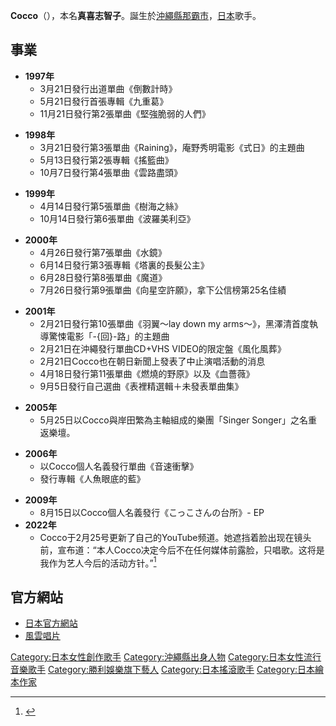 {{multiple issues|
{{blpsources|time=2017-12-23T09:55:09+00:00}}
{{expand|time=2017-12-23T09:55:09+00:00}}
{{update|time=2017-12-23T09:55:09+00:00}}
}}
{{japanese|japanese=真喜志智子|kana=まきし さとこ|romaji=Makisi Tomoko}}
'''Cocco'''（{{bd|1977年|1月19日|||}}），本名'''真喜志智子'''。誕生於[[沖繩縣|沖繩縣]][[那霸市|那霸市]]，[[日本|日本]]歌手。

== 事業 ==
*'''1997年'''
**3月21日發行出道單曲《倒數計時》
**5月21日發行首張專輯《九重葛》
**11月21日發行第2張單曲《堅強脆弱的人們》

*'''1998年'''
**3月21日發行第3張單曲《Raining》，庵野秀明電影《式日》的主題曲
**5月13日發行第2張專輯《搖籃曲》
**10月7日發行第4張單曲《雲路盡頭》

*'''1999年'''
**4月14日發行第5張單曲《樹海之絲》
**10月14日發行第6張單曲《波羅美利亞》

*'''2000年'''
**4月26日發行第7張單曲《水鏡》
**6月14日發行第3張專輯《塔裏的長髮公主》
**6月28日發行第8張單曲《魔道》
**7月26日發行第9張單曲《向星空許願》，拿下公信榜第25名佳績

*'''2001年'''
**2月21日發行第10張單曲《羽翼～lay down my arms～》，黑澤清首度執導驚悚電影「-{回}-路」的主題曲
**2月21日在沖繩發行單曲CD+VHS VIDEO的限定盤《風化風葬》
**2月21日Cocco也在朝日新聞上發表了中止演唱活動的消息
**4月18日發行第11張單曲《燃燒的野原》以及《血薔薇》
**9月5日發行自己選曲《表裡精選輯＋未發表單曲集》

*'''2005年'''
**5月25日以Cocco與岸田繁為主軸組成的樂團「Singer Songer」之名重返樂壇。

*'''2006年'''
**以Cocco個人名義發行單曲《音速衝擊》
**發行專輯《人魚眼底的藍》

*'''2009年'''
**8月15日以Cocco個人名義發行《こっこさんの台所》- EP
*'''2022年'''
**Cocco于2月25号更新了自己的YouTube频道。她遮挡着脸出现在镜头前，宣布道：“本人Cocco决定今后不在任何媒体前露脸，只唱歌。这将是我作为艺人今后的活动方针。”<ref>{{Cite web|title=出道25周年，她将消失在媒体前_Cocco_东京电视台_个人|url=https://www.sohu.com/a/www.sohu.com/a/525711445_121124402|access-date=2022-03-20|work=www.sohu.com|language=en}}</ref>

== 官方網站 ==
*[http://www.cocco.co.jp 日本官方網站]{{Wayback|url=http://www.cocco.co.jp/ |date=20200911090144 }}
*[http://www.wretch.cc/blog/gutsjpop/6254818 風雲唱片]{{Wayback|url=http://www.wretch.cc/blog/gutsjpop/6254818 |date=20131224194631 }}

{{Authority control}}
{{DEFAULTSORT:Cocco}}
[[Category:日本女性創作歌手|Category:日本女性創作歌手]]
[[Category:沖繩縣出身人物|Category:沖繩縣出身人物]]
[[Category:日本女性流行音樂歌手|Category:日本女性流行音樂歌手]]
[[Category:勝利娛樂旗下藝人|Category:勝利娛樂旗下藝人]]
[[Category:日本搖滾歌手|Category:日本搖滾歌手]]
[[Category:日本繪本作家|Category:日本繪本作家]]